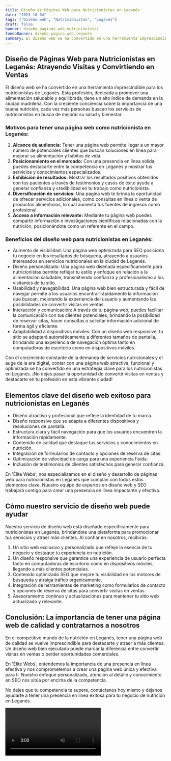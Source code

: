 ```yaml
---
title: Diseño de Páginas Web para Nutricionistas en Leganés
date: "2023-10-04"
tags: ["Diseño web", "Nutricionistas", "Leganés"]
draft: false
banner: diseño_paginas_web_nutricionistas
fondoBanner: diseño_pagina_web_leganés
summary: El diseño web se ha convertido en una herramienta imprescindible para los nutricionistas de Leganés. Esta profesión, dedicada a promover una alimentación saludable y equilibrada, tiene un alto índice de demanda en la ciudad madrileña. Con la creciente conciencia sobre la importancia de una buena nutrición, cada vez más personas buscan los servicios de nutricionistas en busca de mejorar su salud y bienestar.
---
```



## Diseño de Páginas Web para Nutricionistas en Leganés: Atrayendo Visitas y Convirtiendo en Ventas

El diseño web se ha convertido en una herramienta imprescindible para los nutricionistas de Leganés. Esta profesión, dedicada a promover una alimentación saludable y equilibrada, tiene un alto índice de demanda en la ciudad madrileña. Con la creciente conciencia sobre la importancia de una buena nutrición, cada vez más personas buscan los servicios de nutricionistas en busca de mejorar su salud y bienestar.

### Motivos para tener una página web como nutricionista en Leganés:

1. **Alcance de audiencia:** Tener una página web permite llegar a un mayor número de potenciales clientes que buscan soluciones en línea para mejorar su alimentación y hábitos de vida.
2. **Posicionamiento en el mercado:** Con una presencia en línea sólida, puedes destacarte entre la competencia en Leganés y mostrar tus servicios y conocimientos especializados.
3. **Exhibición de resultados:** Mostrar los resultados positivos obtenidos con tus pacientes a través de testimonios y casos de éxito ayuda a generar confianza y credibilidad en tu trabajo como nutricionista.
4. **Diversificación de servicios:** Una página web te brinda la oportunidad de ofrecer servicios adicionales, como consultas en línea o venta de productos alimenticios, lo cual aumenta tus fuentes de ingresos como profesional.
5. **Acceso a información relevante:** Mediante tu página web puedes compartir información e investigaciones científicas relacionadas con la nutrición, posicionándote como un referente en el campo.

### Beneficios del diseño web para nutricionistas en Leganés:

- Aumento de visibilidad: Una página web optimizada para SEO posiciona tu negocio en los resultados de búsqueda, atrayendo a usuarios interesados en servicios nutricionales en la ciudad de Leganés.
- Diseño personalizado: Una página web diseñada específicamente para nutricionistas permite reflejar tu estilo y enfoque en relación a la alimentación saludable, transmitiendo confianza y profesionalismo a los visitantes de tu sitio.
- Usabilidad y navegabilidad: Una página web bien estructurada y fácil de navegar permite a los usuarios encontrar rápidamente la información que buscan, mejorando la experiencia del usuario y aumentando las posibilidades de convertir visitas en ventas.
- Interacción y comunicación: A través de tu página web, puedes facilitar la comunicación con tus clientes potenciales, brindando la posibilidad de reservar citas, hacer consultas o solicitar información adicional de forma ágil y eficiente.
- Adaptabilidad a dispositivos móviles: Con un diseño web responsive, tu sitio se adaptará automáticamente a diferentes tamaños de pantalla, brindando una experiencia de navegación óptima tanto en computadoras de escritorio como en dispositivos móviles.

Con el crecimiento constante de la demanda de servicios nutricionales y el auge de la era digital, contar con una página web atractiva, funcional y optimizada se ha convertido en una estrategia clave para los nutricionistas en Leganés. ¡No dejes pasar la oportunidad de convertir visitas en ventas y destacarte en tu profesión en esta vibrante ciudad!

<GifSeo />

<Cta />

## Elementos clave del diseño web exitoso para nutricionistas en Leganés

- Diseño atractivo y profesional que refleje la identidad de tu marca.
- Diseño responsive que se adapta a diferentes dispositivos y resoluciones de pantalla.
- Estructura clara y fácil navegación para que los usuarios encuentren la información rápidamente.
- Contenido de calidad que destaque tus servicios y conocimientos en nutrición.
- Integración de formularios de contacto y opciones de reserva de citas.
- Optimización de velocidad de carga para una experiencia fluida.
- Inclusión de testimonios de clientes satisfechos para generar confianza.

En 'Élite Webs', nos especializamos en el diseño y desarrollo de páginas web para nutricionistas en Leganés que cumplan con todos estos elementos clave. Nuestro equipo de expertos en diseño web y SEO trabajará contigo para crear una presencia en línea impactante y efectiva.

## Cómo nuestro servicio de diseño web puede ayudar

Nuestro servicio de diseño web está diseñado específicamente para nutricionistas en Leganés, brindándote una plataforma para promocionar tus servicios y atraer más clientes. Al confiar en nosotros, recibirás:

1. Un sitio web exclusivo y personalizado que refleje la esencia de tu negocio y destaque tu experiencia en nutrición.
2. Un diseño responsive que garantice una experiencia de usuario perfecta tanto en computadoras de escritorio como en dispositivos móviles, llegando a más clientes potenciales.
3. Contenido optimizado SEO que mejore tu visibilidad en los motores de búsqueda y atraiga tráfico organicamente.
4. Integración de herramientas de marketing como formularios de contacto y opciones de reserva de citas para convertir visitas en ventas.
5. Asesoramiento continuo y actualizaciones para mantener tu sitio web actualizado y relevante.

## Conclusión: La importancia de tener una página web de calidad y contratarnos a nosotros

En el competitivo mundo de la nutrición en Leganés, tener una página web de calidad se vuelve imprescindible para destacarte y atraer a más clientes. Un diseño web bien ejecutado puede marcar la diferencia entre convertir visitas en ventas o perder oportunidades comerciales.

En 'Élite Webs', entendemos la importancia de una presencia en línea efectiva y nos comprometemos a crear una página web única y efectiva para ti. Nuestro enfoque personalizado, atención al detalle y conocimiento en SEO nos sitúa por encima de la competencia.

No dejes que tu competencia te supere, contáctanos hoy mismo y déjanos ayudarte a tener una presencia en línea exitosa para tu negocio de nutrición en Leganés.

<Video />

<CtaBot job="Nutricionistas" city="Leganés" />

<Gmaps query="Leganés+españa+maps" />
